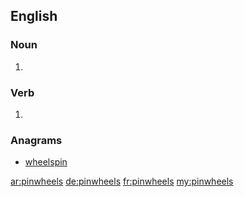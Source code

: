 ==English==

===Noun===
{{head|en|plural}}

# {{plural of|pinwheel|lang=en|nocat=1}}

===Verb===
{{head|en}}

# {{en-third-person singular of|pinwheel}}

===Anagrams===
* [[wheelspin#English|wheelspin]]

[[ar:pinwheels]]
[[de:pinwheels]]
[[fr:pinwheels]]
[[my:pinwheels]]